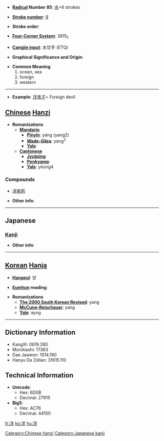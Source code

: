 * '''[[Wiktionary:Chinese radical index| Radical]] Number 85''': [[Wiktionary:Chinese radical index 水|水]]+6 strokes

* '''[[Wiktionary:Chinese total strokes index|Stroke number]]''': [[Wiktionary:Chinese total strokes index 9|9]]

* '''Stroke order''': 

* '''[[Wiktionary:Chinese four corner index|Four-Corner System]]''': 3815<sub>1</sub>

* '''[[Wiktionary:Chinese Cangjie index|Cangjie input]]''': 水廿手 (ETQ)

* '''Graphical Significance and Origin''': 

* '''Common Meaning'''
*#ocean, sea
*# foreign
*# western


----
* '''Example''': [[洋鬼子]]= Foreign devil

== [[Chinese]] [[Hanzi]] ==

* '''Romanizations'''
** '''[[Mandarin]]'''
*** '''[[Pinyin]]''': yáng (yang2)
*** '''[[Wade-Giles]]''': yang<sup>2</sup>
*** '''[[Yale]]''': 
** '''[[Cantonese]]'''
*** '''[[Jyutping]]''':
*** '''[[Penkyamp]]''': 
*** '''[[Yale]]''': yeung4

===Compounds===
*[[洋紫荊]]

* '''Other info''': 

----

==Japanese==
===[[Kanji]]===
{{kanji|on readings=[[よう]] (yō), [[しょう]] (shō)
|kun readings=[[なだ]] (nada)
}}

* '''Other info''':  

----

== [[Korean]] [[Hanja]] ==

* '''[[Hangeul]]''': 양

* '''[[Eumhun]] reading''': 

* '''Romanizations'''
** '''[[The 2000 South Korean Revised Romanization|The 2000 South Korean Revised]]''': yang
** '''[[McCune-Reischauer]]''': yang
** '''[[Yale]]''': ayng

----

== Dictionary Information ==

* KangXi: 0619.280
* Morohashi: 17363
* Dae Jaweon: 1014.190
* Hanyu Da Zidian: 31615.110

== Technical Information ==

* '''Unicode''':
** Hex: 6D0B
** Decimal: 27915
* '''Big5''':
** Hex: AC76
** Decimal: 44150

[[Category:Chinese hanzi]]
[[Category:Japanese kanji]]

[[fr:洋]]
[[ko:洋]]
[[hu:洋]]
